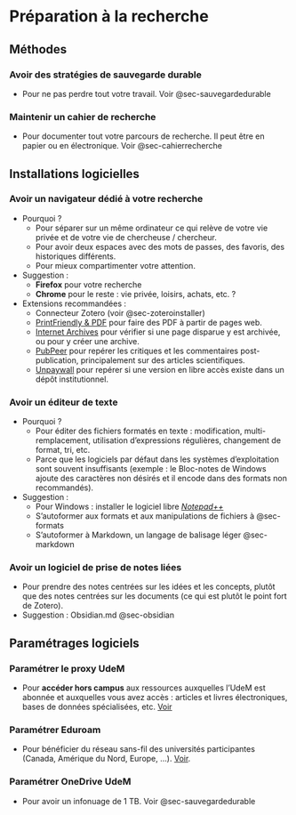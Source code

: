 # Préparation à la recherche {#sec-parametrages}

## Méthodes

### Avoir des stratégies de sauvegarde durable

- Pour ne pas perdre tout votre travail. Voir @sec-sauvegardedurable

### Maintenir un cahier de recherche

- Pour documenter tout votre parcours de recherche. Il peut être en papier ou en électronique. Voir @sec-cahierrecherche

## Installations logicielles

### Avoir un navigateur dédié à votre recherche

-   Pourquoi ?
    -   Pour séparer sur un même ordinateur ce qui relève de votre vie privée et de votre vie de chercheuse / chercheur.
    -   Pour avoir deux espaces avec des mots de passes, des favoris, des historiques différents.
    -   Pour mieux compartimenter votre attention.
-   Suggestion :
    -   **Firefox** pour votre recherche
    -   **Chrome** pour le reste : vie privée, loisirs, achats, etc. ?
-   Extensions recommandées :
    -   Connecteur Zotero (voir @sec-zoteroinstaller)
    -   [PrintFriendly & PDF](https://www.printfriendly.com/) pour faire des PDF à partir de pages web.
    -   [Internet Archives](https://addons.mozilla.org/en-US/firefox/addon/wayback-machine_new/) pour vérifier si une page disparue y est archivée, ou pour y créer une archive.
    -   [PubPeer](https://pubpeer.com/) pour repérer les critiques et les commentaires post-publication, principalement sur des articles scientifiques.
    -   [Unpaywall](http://unpaywall.org/) pour repérer si une version en libre accès existe dans un dépôt institutionnel.

### Avoir un éditeur de texte

-   Pourquoi ?
    -   Pour éditer des fichiers formatés en texte : modification, multi-remplacement, utilisation d'expressions régulières, changement de format, tri, etc.
    -   Parce que les logiciels par défaut dans les systèmes d'exploitation sont souvent insuffisants (exemple : le Bloc-notes de Windows ajoute des caractères non désirés et il encode dans des formats non recommandés).
-   Suggestion :
    -   Pour Windows : installer le logiciel libre [*Notepad++*](https://notepad-plus-plus.org/)
    -   S'autoformer aux formats et aux manipulations de fichiers à @sec-formats
    -   S'autoformer à Markdown, un langage de balisage léger @sec-markdown

### Avoir un logiciel de prise de notes liées

-   Pour prendre des notes centrées sur les idées et les concepts, plutôt que des notes centrées sur les documents (ce qui est plutôt le point fort de Zotero).
-   Suggestion : Obsidian.md @sec-obsidian

## Paramétrages logiciels

### Paramétrer le proxy UdeM

-   Pour **accéder hors campus** aux ressources auxquelles l'UdeM est abonnée et auxquelles vous avez accès : articles et livres électroniques, bases de données spécialisées, etc. [Voir](https://bib.umontreal.ca/travailler/soutien-informatique/proxy)

### Paramétrer Eduroam

-   Pour bénéficier du réseau sans-fil des universités participantes (Canada, Amérique du Nord, Europe, ...). [Voir](https://bib.umontreal.ca/public/bib/soutien-informatique/S30-eduroam.pdf).

### Paramétrer OneDrive UdeM

- Pour avoir un infonuage de 1 TB. Voir @sec-sauvegardedurable
